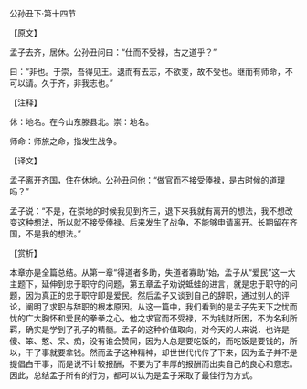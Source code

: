 

公孙丑下·第十四节

【原文】

孟子去齐，居休。公孙丑问曰：“仕而不受禄，古之道乎？”

曰：“非也。于崇，吾得见王。退而有去志，不欲变，故不受也。继而有师命，不可以请。久于齐，非我志也。”

【注释】

休：地名。在今山东滕县北。崇：地名。

师命：师旅之命，指发生战争。

【译文】

孟子离开齐国，住在休地。公孙丑问他：“做官而不接受俸禄，是古时候的道理吗？”

孟子说：“不是，在崇地的时候我见到齐王，退下来我就有离开的想法，我不想改变这种想法，所以就不接受俸禄。后来发生了战争，不能够申请离开。长期留在齐国，不是我的想法。”

【赏析】

本章亦是全篇总结。从第一章“得道者多助，失道者寡助”始，孟子从“爱民”这一大主题下，延伸到忠于职守的问题，第五章孟子劝说蚳蛙的进言，就是忠于职守的问题，因为真正的忠于职守即是爱民。然后孟子又谈到自己的辞职，通过别人的评论，阐明了求职与辞职的根本原因。从这一篇中，我们看到的是孟子先天下之忧而忧的广大胸怀和爱民的拳拳之心，他之求官而不受禄，不为钱财所困，不为名利所羁，确实是学到了孔子的精髓。孟子的这种价值取向，对今天的人来说，也许是傻、笨、憨、呆、痴，没有谁会赞同，因为人总是要吃饭的，而吃饭是要钱的，所以，干了事就要拿钱。然而孟子这种精神，却世世代代传了下来，因为孟子并不是提倡白干事，而是说不计较报酬，不要为了丰厚的报酬而出卖自己的良心和意志。因此，总结孟子所有的行为，都可以认为是孟子采取了最佳行为方式。


